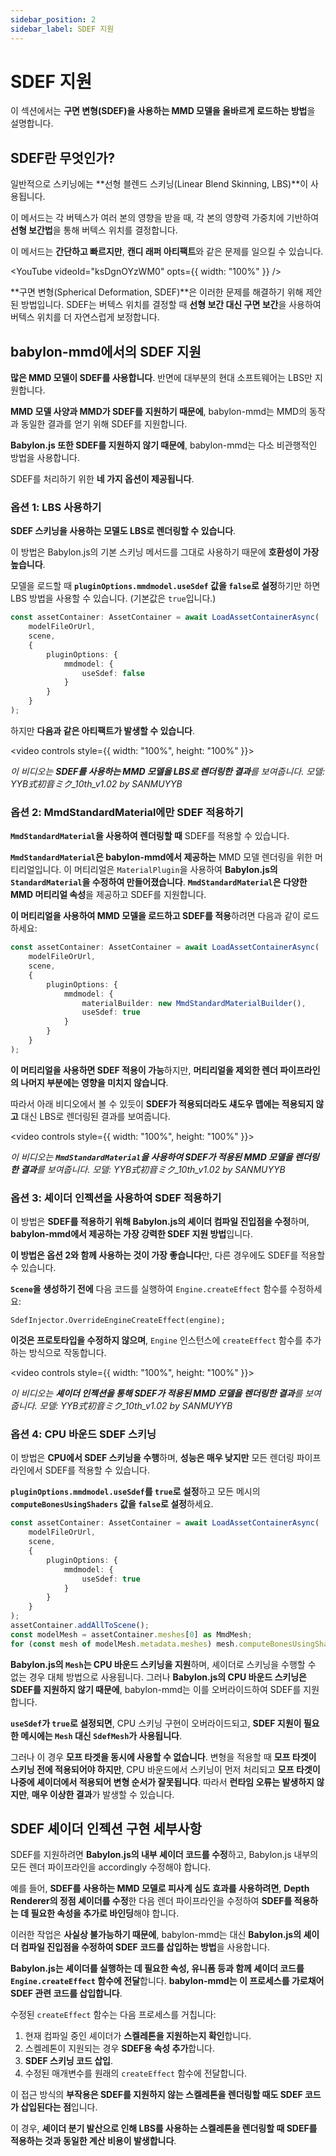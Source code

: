 ```yaml
---
sidebar_position: 2
sidebar_label: SDEF 지원
---
```


# SDEF 지원

이 섹션에서는 **구면 변형(SDEF)을 사용하는 MMD 모델을 올바르게 로드하는 방법**을 설명합니다.

## SDEF란 무엇인가?

일반적으로 스키닝에는 **선형 블렌드 스키닝(Linear Blend Skinning, LBS)**이 사용됩니다.

이 메서드는 각 버텍스가 여러 본의 영향을 받을 때, 각 본의 영향력 가중치에 기반하여 **선형 보간법**을 통해 버텍스 위치를 결정합니다.

이 메서드는 **간단하고 빠르지만**, **캔디 래퍼 아티팩트**와 같은 문제를 일으킬 수 있습니다.


<YouTube
    videoId="ksDgnOYzWM0"
    opts={{ width: "100%" }} />

**구면 변형(Spherical Deformation, SDEF)**은 이러한 문제를 해결하기 위해 제안된 방법입니다. SDEF는 버텍스 위치를 결정할 때 **선형 보간 대신 구면 보간**을 사용하여 버텍스 위치를 더 자연스럽게 보정합니다.

## babylon-mmd에서의 SDEF 지원

**많은 MMD 모델이 SDEF를 사용합니다**. 반면에 대부분의 현대 소프트웨어는 LBS만 지원합니다.

**MMD 모델 사양과 MMD가 SDEF를 지원하기 때문에**, babylon-mmd는 MMD의 동작과 동일한 결과를 얻기 위해 SDEF를 지원합니다.

**Babylon.js 또한 SDEF를 지원하지 않기 때문에**, babylon-mmd는 다소 비관행적인 방법을 사용합니다.

SDEF를 처리하기 위한 **네 가지 옵션이 제공됩니다**.

### 옵션 1: LBS 사용하기

**SDEF 스키닝을 사용하는 모델도 LBS로 렌더링할 수 있습니다**.

이 방법은 Babylon.js의 기본 스키닝 메서드를 그대로 사용하기 때문에 **호환성이 가장 높습니다**.

모델을 로드할 때 **`pluginOptions.mmdmodel.useSdef` 값을 `false`로 설정**하기만 하면 LBS 방법을 사용할 수 있습니다. (기본값은 `true`입니다.)

```typescript
const assetContainer: AssetContainer = await LoadAssetContainerAsync(
    modelFileOrUrl,
    scene,
    {
        pluginOptions: {
            mmdmodel: {
                useSdef: false
            }
        }
    }
);
```

하지만 **다음과 같은 아티팩트가 발생할 수 있습니다**.


<video controls style={{ width: "100%", height: "100%" }}>
  <source src={Ldef} type="video/mp4"/>
</video>

*이 비디오는 **SDEF를 사용하는 MMD 모델을 LBS로 렌더링한 결과**를 보여줍니다. 모델: YYB式初音ミク_10th_v1.02 by SANMUYYB*

### 옵션 2: MmdStandardMaterial에만 SDEF 적용하기

**`MmdStandardMaterial`을 사용하여 렌더링할 때** SDEF를 적용할 수 있습니다.

**`MmdStandardMaterial`은 babylon-mmd에서 제공하는** MMD 모델 렌더링을 위한 머티리얼입니다.
이 머티리얼은 `MaterialPlugin`을 사용하여 **Babylon.js의 `StandardMaterial`을 수정하여 만들어졌습니다**.
**`MmdStandardMaterial`은 다양한 MMD 머티리얼 속성**을 제공하고 SDEF를 지원합니다.

**이 머티리얼을 사용하여 MMD 모델을 로드하고 SDEF를 적용**하려면 다음과 같이 로드하세요:

```typescript
const assetContainer: AssetContainer = await LoadAssetContainerAsync(
    modelFileOrUrl,
    scene,
    {
        pluginOptions: {
            mmdmodel: {
                materialBuilder: new MmdStandardMaterialBuilder(),
                useSdef: true
            }
        }
    }
);
```

**이 머티리얼을 사용하면 SDEF 적용이 가능**하지만, **머티리얼을 제외한 렌더 파이프라인의 나머지 부분에는 영향을 미치지 않습니다**.

따라서 아래 비디오에서 볼 수 있듯이 **SDEF가 적용되더라도 섀도우 맵에는 적용되지 않고** 대신 LBS로 렌더링된 결과를 보여줍니다.


<video controls style={{ width: "100%", height: "100%" }}>
  <source src={Sdef} type="video/mp4"/>
</video>

*이 비디오는 **`MmdStandardMaterial`을 사용하여 SDEF가 적용된 MMD 모델을 렌더링한 결과**를 보여줍니다. 모델: YYB式初音ミク_10th_v1.02 by SANMUYYB*

### 옵션 3: 셰이더 인젝션을 사용하여 SDEF 적용하기

이 방법은 **SDEF를 적용하기 위해 Babylon.js의 셰이더 컴파일 진입점을 수정**하며, **babylon-mmd에서 제공하는 가장 강력한 SDEF 지원 방법**입니다.

**이 방법은 옵션 2와 함께 사용하는 것이 가장 좋습니다**만, 다른 경우에도 SDEF를 적용할 수 있습니다.

**`Scene`을 생성하기 전에** 다음 코드를 실행하여 `Engine.createEffect` 함수를 수정하세요:

```
SdefInjector.OverrideEngineCreateEffect(engine);
```

**이것은 프로토타입을 수정하지 않으며**, `Engine` 인스턴스에 `createEffect` 함수를 추가하는 방식으로 작동합니다.


<video controls style={{ width: "100%", height: "100%" }}>
  <source src={SdefWithInjection} type="video/mp4"/>
</video>

*이 비디오는 **셰이더 인젝션을 통해 SDEF가 적용된 MMD 모델을 렌더링한 결과**를 보여줍니다. 모델: YYB式初音ミク_10th_v1.02 by SANMUYYB*

### 옵션 4: CPU 바운드 SDEF 스키닝

이 방법은 **CPU에서 SDEF 스키닝을 수행**하며, **성능은 매우 낮지만** 모든 렌더링 파이프라인에서 SDEF를 적용할 수 있습니다.

**`pluginOptions.mmdmodel.useSdef`를 `true`로 설정**하고 모든 메시의 **`computeBonesUsingShaders` 값을 `false`로 설정**하세요.

```typescript
const assetContainer: AssetContainer = await LoadAssetContainerAsync(
    modelFileOrUrl,
    scene,
    {
        pluginOptions: {
            mmdmodel: {
                useSdef: true
            }
        }
    }
);
assetContainer.addAllToScene();
const modelMesh = assetContainer.meshes[0] as MmdMesh;
for (const mesh of modelMesh.metadata.meshes) mesh.computeBonesUsingShaders = false;
```

**Babylon.js의 `Mesh`는 CPU 바운드 스키닝을 지원**하며, 셰이더로 스키닝을 수행할 수 없는 경우 대체 방법으로 사용됩니다. 그러나 **Babylon.js의 CPU 바운드 스키닝은 SDEF를 지원하지 않기 때문에**, babylon-mmd는 이를 오버라이드하여 SDEF를 지원합니다.

**`useSdef`가 `true`로 설정되면**, CPU 스키닝 구현이 오버라이드되고, **SDEF 지원이 필요한 메시에는 `Mesh` 대신 `SdefMesh`가 사용됩니다**.

그러나 이 경우 **모프 타겟을 동시에 사용할 수 없습니다**.
변형을 적용할 때 **모프 타겟이 스키닝 전에 적용되어야 하지만**, CPU 바운드에서 스키닝이 먼저 처리되고 **모프 타겟이 나중에 셰이더에서 적용되어 변형 순서가 잘못됩니다**.
따라서 **런타임 오류는 발생하지 않지만**, **매우 이상한 결과**가 발생할 수 있습니다.

## SDEF 셰이더 인젝션 구현 세부사항

SDEF를 지원하려면 **Babylon.js의 내부 셰이더 코드를 수정**하고, Babylon.js 내부의 모든 렌더 파이프라인을 accordingly 수정해야 합니다.

예를 들어, **SDEF를 사용하는 MMD 모델로 피사계 심도 효과를 사용하려면**, **Depth Renderer의 정점 셰이더를 수정**한 다음 렌더 파이프라인을 수정하여 **SDEF를 적용하는 데 필요한 속성을 추가로 바인딩**해야 합니다.

이러한 작업은 **사실상 불가능하기 때문에**, babylon-mmd는 대신 **Babylon.js의 셰이더 컴파일 진입점을 수정하여 SDEF 코드를 삽입하는 방법**을 사용합니다.

**Babylon.js는 셰이더를 실행하는 데 필요한 속성, 유니폼 등과 함께 셰이더 코드를 `Engine.createEffect` 함수에 전달**합니다. **babylon-mmd는 이 프로세스를 가로채어 SDEF 관련 코드를 삽입합니다**.

수정된 `createEffect` 함수는 다음 프로세스를 거칩니다:

1. 현재 컴파일 중인 셰이더가 **스켈레톤을 지원하는지 확인**합니다.
2. 스켈레톤이 지원되는 경우 **SDEF용 속성 추가**합니다.
3. **SDEF 스키닝 코드 삽입**.
4. 수정된 매개변수를 원래의 `createEffect` 함수에 전달합니다.

이 접근 방식의 **부작용은 SDEF를 지원하지 않는 스켈레톤을 렌더링할 때도 SDEF 코드가 삽입된다는 점**입니다.

이 경우, **셰이더 분기 발산으로 인해 LBS를 사용하는 스켈레톤을 렌더링할 때 SDEF를 적용하는 것과 동일한 계산 비용이 발생합니다**.
